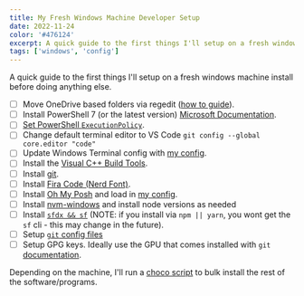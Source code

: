 ```yaml
---
title: My Fresh Windows Machine Developer Setup
date: 2022-11-24
color: '#476124'
excerpt: A quick guide to the first things I'll setup on a fresh windows machine install before doing anything else.
tags: ['windows', 'config']
---
```


A quick guide to the first things I'll setup on a fresh windows machine install before doing anything else.

- [ ] Move OneDrive based folders via regedit ([how to guide](https://appuals.com/fix-cant-move-the-folder-because-there-is-a-folder-in-the-same-location-that-cant-be-redirected/)).
- [ ] Install PowerShell 7 (or the latest version) [Microsoft Documentation](https://learn.microsoft.com/en-us/powershell/scripting/install/installing-powershell-on-windows?view=powershell-7.2).
- [ ] [Set PowerShell `ExecutionPolicy`](https://learn.microsoft.com/en-us/powershell/module/microsoft.powershell.security/set-executionpolicy?view=powershell-7.3&viewFallbackFrom=powershell-7.1).
- [ ] Change default terminal editor to VS Code `git config --global core.editor "code"`
- [ ] Update Windows Terminal config with [my config](https://github.com/lukethacoder/.../blob/master/profiles.json).
- [ ] Install the [Visual C++ Build Tools](https://visualstudio.microsoft.com/visual-cpp-build-tools/).
- [ ] Install [git](https://git-scm.com/).
- [ ] Install [Fira Code (Nerd Font)](https://www.nerdfonts.com/font-downloads).
- [ ] Install [Oh My Posh](https://ohmyposh.dev/docs/installation/windows) and load in [my config](https://github.com/lukethacoder/.../blob/master/oh-my-posh.omp.json).
- [ ] Install [nvm-windows](https://github.com/coreybutler/nvm-windows) and install node versions as needed
- [ ] Install [`sfdx && sf`](https://developer.salesforce.com/tools/sfdxcli) (NOTE: if you install via `npm || yarn`, you wont get the `sf` cli - this may change in the future).
- [ ] Setup [`git` config files](https://github.com/lukethacoder/.../blob/master/.gitconfig)
- [ ] Setup GPG keys. Ideally use the GPU that comes installed with `git` [documentation](https://docs.github.com/en/authentication/managing-commit-signature-verification/about-commit-signature-verification).

Depending on the machine, I'll run a [choco script](https://github.com/lukethacoder/choco-milk) to bulk install the rest of the software/programs.
